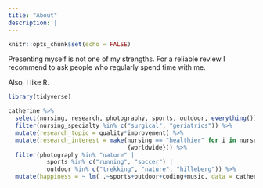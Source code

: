 ```yaml
---
title: "About"
description: | 
---
```


```r
knitr::opts_chunk$set(echo = FALSE)
```

Presenting myself is not one of my strengths. For a reliable review I recommend
to ask people who regularly spend time with me.

Also, I like R.

```r

library(tidyverse)

catherine %>% 
  select(nursing, research, photography, sports, outdoor, everything()) %>%
  filter(nursing_specialty %in% c("surgical", "geriatrics")) %>%
  mutate(research_topic = quality*improvement) %>% 
  mutate(research_interest = make(nursing == "healthier" for i in nurses 
                                  {worldwide})) %>%
  filter(photography %in% "nature" |
           sports %in% c("running", "soccer") | 
           outdoor %in% c("trekking", "nature", "hilleberg")) %>% 
  mutate(happiness = ~ lm( .~sports+outdoor+coding+music, data = catherine))

```

